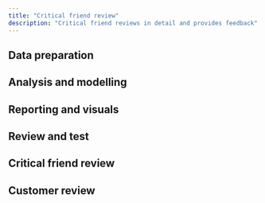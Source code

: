 ```yaml
---
title: "Critical friend review"
description: "Critical friend reviews in detail and provides feedback"
---
```


## Data preparation



## Analysis and modelling



## Reporting and visuals



## Review and test



## Critical friend review



## Customer review



